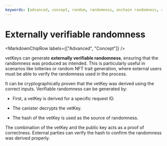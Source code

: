 ```yaml
---
keywords: [advanced, concept, random, randomness, onchain randomness, raw_rand]
---
```



# Externally verifiable randomness

<MarkdownChipRow labels={["Advanced", "Concept"]} />

vetKeys can generate **externally verifiable randomness**, ensuring that the randomness was produced as intended. This is particularly useful in scenarios like lotteries or random NFT trait generation, where external users must be able to verify the randomness used in the process.


It can be cryptographically proven that the vetKey was derived using the correct inputs. Verifiable randomness can be generated by:

- First, a vetKey is derived for a specific request ID.

- The canister decrypts the vetKey.

- The hash of the vetKey is used as the source of randomness.

The combination of the vetKey and the public key acts as a proof of correctness. External parties can verify the hash to confirm the randomness was derived properly.
